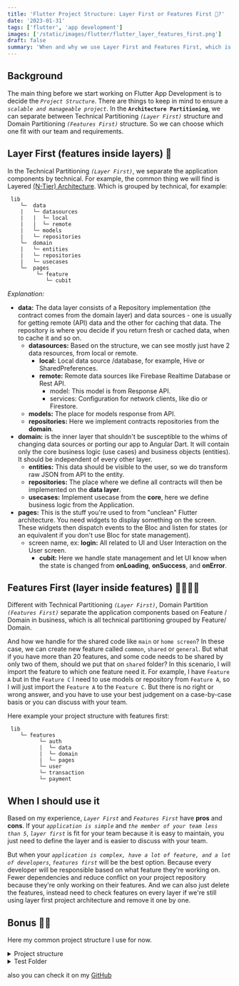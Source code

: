 ```yaml
---
title: 'Flutter Project Structure: Layer First or Features First 🤔?'
date: '2023-01-31'
tags: ['flutter', 'app development']
images: ['/static/images/flutter/flutter_layer_features_first.png']
draft: false
summary: 'When and why we use Layer First and Features First, which is better? '
---
```


## Background

The main thing before we start working on Flutter App Development is to decide the _`Project Structure`_. There are things to keep in mind to ensure a _`scalable and manageable project`_. In the **`Architecture Partitioning`**, we can separate between Technical Partitioning _`(Layer First)`_ structure and Domain Partitioning _`(Features First)`_ structure. So we can choose which one fit with our team and requirements.

## Layer First (features inside layers) 🤌

In the Technical Partitioning _`(Layer First)`_, we separate the application components by technical. For example, the common thing we will find is Layered [(N-Tier) Architecture](https://www.guru99.com/n-tier-architecture-system-concepts-tips.html). Which is grouped by technical, for example:

```directory
 lib
	└─  data
	|   └─ datasources
	|   |  └─ local
	|   |  └─ remote
	|   └─ models
	|   └─ repositories
	└─  domain
	|   └─ entities
	|   └─ repositories
	|   └─ usecases
	└─  pages
	     └─ feature
		    └─ cubit
```

_Explanation:_

- **data:** The data layer consists of a Repository implementation (the contract comes from the domain layer) and data sources - one is usually for getting remote (API) data and the other for caching that data. The repository is where you decide if you return fresh or cached data, when to cache it and so on.
  - **datasources:** Based on the structure, we can see mostly just have 2 data resources, from local or remote.
    - **local:** Local data source /database, for example, Hive or SharedPreferences.
    - **remote:** Remote data sources like Firebase Realtime Database or Rest API.
      - model: This model is from Response API.
      - services: Configuration for network clients, like dio or Firestore.
  - **models:** The place for models response from API.
  - **repositories:** Here we implement contracts repositories from the **domain**.
- **domain:** is the inner layer that shouldn't be susceptible to the whims of changing data sources or porting our app to Angular Dart. It will contain only the core business logic (use cases) and business objects (entities). It should be independent of every other layer.
  - **entities:** This data should be visible to the user, so we do transform raw JSON from API to the entity.
  - **repositories:** The place where we define all contracts will then be implemented on the **data layer**.
  - **usecases:** Implement usecase from the **core**, here we define business logic from the Application.
- **pages:** This is the stuff you're used to from "unclean" Flutter architecture. You need widgets to display something on the screen. These widgets then dispatch events to the Bloc and listen for states (or an equivalent if you don't use Bloc for state management).
  - screen name, ex: **login:** All related to UI and User Interaction on the User screen.
    - **cubit:** Here we handle state management and let UI know when the state is changed from **onLoading**, **onSuccess**, and **onError**.

## Features First (layer inside features) 🫱🏻‍🫲🏼

Different with Technical Partitioning _`(Layer First)`_, Domain Partition _`(Features First)`_ separate the application components based on Feature / Domain in business, which is all technical partitioning grouped by Feature/ Domain.

And how we handle for the shared code like `main` or `home screen`?
In these case, we can create new feature called `common`, `shared` or `general`. But what if you have more than 20 features, and some code needs to be shared by only two of them, should we put that on `shared` folder? In this scenario, I will import the feature to which one feature need it. For example, I have `Feature A` but in the `Feature C` I need to use models or repository from `Feature A`, so I will just import the `Feature A` to the `Feature C`. But there is no right or wrong answer, and you have to use your best judgement on a case-by-case basis or you can discuss with your team.

Here example your project structure with features first:

```directory
 lib
	└─ features
		  └─ auth
		  |  └─ data
		  |  └─ domain
		  |	 └─ pages
		  └─ user
		  └─ transaction
		  └─ payment
```

## When I should use it

Based on my experience, _`Layer First`_ and _`Features First`_ have **pros** and **cons**.
If your _`application is simple`_ and _`the member of your team less than 5`_, _`layer first`_ is fit for your team because it is easy to maintain, you just need to define the layer and is easier to discuss with your team.

But when your _`application is complex, have a lot of feature, and a lot of developers`_, _`features first`_ will be the best option. Because every developer will be responsible based on what feature they're working on. Fewer dependencies and reduce conflict on your project repository because they're only working on their features. And we can also just delete the features, instead need to check features on every layer if we're still using layer first project architecture and remove it one by one.

## Bonus 🫰🏻

Here my common project structure I use for now.

<details>
<summary> Project structure </summary>

```
lib/
├── core
│   ├── api
│   ├── error
│   ├── localization
│   │   └── generated
│   ├── resources
│   ├── usecase
│   └── widgets
├── features
│   ├── auth
│   │   ├── data
│   │   │   ├── datasources
│   │   │   ├── models
│   │   │   └── repositories
│   │   ├── domain
│   │   │   ├── entities
│   │   │   ├── repositories
│   │   │   └── usecases
│   │   └── pages
│   │       ├── login
│   │       │   └── cubit
│   │       └── register
│   │           └── cubit
│   ├── general
│   │   └── pages
│   │       ├── main
│   │       ├── settings
│   │       │   └── cubit
│   │       └── splashscreen
│   └── users
│       ├── data
│       │   ├── datasources
│       │   ├── models
│       │   └── repositories
│       ├── domain
│       │   ├── entities
│       │   ├── repositories
│       │   └── usecases
│       └── pages
│           └── dashboard
│               └── cubit
└── utils
    ├── ext
    ├── helper
    └── services

```

## </details>

<details>
<summary> Test Folder </summary>

```
test/
├── features
│   ├── auth
│   │   ├── data
│   │   │   ├── datasources
│   │   │   │   ├── models
│   │   │   │   └── repositories
│   │   │   └── repositories
│   │   ├── domain
│   │   │   └── usecases
│   │   └── presentation
│   │   ├── login
│   │   │   └── cubit
│   │   └── register
│   │   └── cubit
│   ├── general
│   │   └── presentation
│   │   └── settings
│   │   └── cubit
│   └── users
│   ├── data
│   │   ├── datasources
│   │   │   ├── models
│   │   │   └── repositories
│   │   └── repositories
│   ├── domain
│   │   └── usecases
│   └── presentation
│   └── dashboard
│   └── cubit
└── helpers
└── data_dummy
```

</details>

also you can check it on my [GitHub](https://github.com/lazycatlabs/flutter_auth_app)

